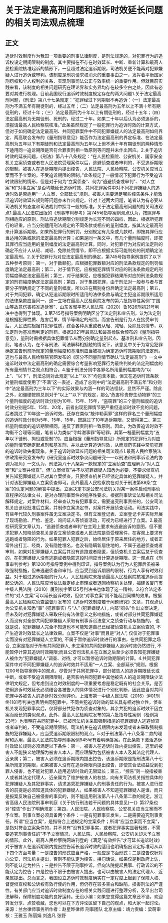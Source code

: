# 关于法定最高刑问题和追诉时效延长问题的相关司法观点梳理
## 正文
追诉时效制度作为我国一项重要的刑事法律制度，是刑法规定的，对犯罪行为的追诉权设定期间限制的制度。其主要指在不存在时效延长、中断、重新计算和最高人民检察院核准起诉的情形下，一旦超过法定追诉期限，司法机关便不能再对犯罪嫌疑人进行追诉或审判。该制度是刑罚请求权消灭的重要事由之一，发挥着平衡国家刑罚权和个人权利的关系、实现刑事司法公正与效率统一的重要作用。但就目前实践来看，该制度的相关问题研究在理论界和实务界均存在较多空白之处，因此有必要对其进行梳理。目前我国现行追诉时效制度规定存在的两大问题1.关于法定最高刑问题，《刑法》第八十七条规定：“犯罪经过下列期限不再追诉：（一）法定最高刑为不满五年有期徒刑的，经过五年；（二）法定最高刑为五年以上不满十年有期徒刑的，经过十年；（三）法定最高刑为十年以上有期徒刑的，经过十五年；（四）法定最高刑为无期徒刑、死刑的，经过二十年。如果二十年以后认为必须追诉的，须报请最高人民检察院核准。”此条虽然规定了一般犯罪行为追诉时效的计算方式，但对于如何确定法定最高刑、共同犯罪案件中不同犯罪嫌疑人的法定最高刑如何界定、两高联合发布的《量刑指导意见》能否作为法定最高刑的界定标准、在法定最高刑为五年以下有期徒刑和法定最高刑为五年以上但不满十年有期徒刑的两种情形下适用同一追诉期限是否符合罪责刑相一致原则等问题并未作出回应。2.关于追诉时效的延长问题，《刑法》第八十八条规定：“在人民检察院、公安机关、国家安全机关立案侦查或者在人民法院受理案件以后，逃避侦查或者审判的，不受追诉期限的限制。被害人在追诉期限内提出控告，人民法院、人民检察院、公安机关应当立案而不予立案的，不受追诉期限的限制。”此条规定了一般情况下犯罪行为不受追诉时效限制的情形，但是对于何为“立案侦查”、何为“逃避侦查或审判”、“对人立案”和“对事立案”是否均能延长追诉时效、共同犯罪案件中对不同犯罪嫌疑人的追诉时效是否适用“一人立案、全部延长”规则、被害人需要满足哪些控告条件才能激活追诉时效延长规则等问题亦未作出规定。针对上述两大问题，笔者认为有必要从司法机关的态度和司法裁判中探寻一般的标准。关于法定最高刑问题的相关司法观点1.最高人民法院出版的《刑事审判参考》第745号指导案例观点认为，按照罪与刑相适应的原则，刑法将追诉期限分别规定为长短不同的四档，因此，根据所犯罪行的轻重，应当分别适用刑法规定的不同条款或相应的量刑幅度，按其法定最高刑来计算追诉期限。如果所犯罪行的刑罚，分别规定有几条或几款时，即按其罪行应当适用的条或款的法定最高刑计算；如果是同一条文中，有几个量刑幅度时，即按其罪行应当适用的量刑幅度的法定最高刑计算。同时，对犯罪行为对应的法定刑的确定不应计人从轻、减轻、免除处罚情节，即不应根据实际可能判处的刑期确定法定最高刑。2.关于犯罪行为对应法定最高刑的确定，第745号指导案例提供了以下五种参考原则：第一，对于数额犯，应根据犯罪数额对应的刑法条款规定的刑罚幅度确定法定最高刑；第二，对于情节犯，应根据犯罪情节对应的刑法条款规定的刑罚幅度确定法定最高刑；第三，对于结果犯，应根据犯罪结果所对应的刑法条款规定的刑罚幅度确定法定最高刑；第四，对于集团犯罪，由于刑法对一般参与者与首要分子明确规定了不同的量刑幅度，所以应在甄别身份后确定法定最高刑；第五，对于共同犯罪，确定从犯追诉期限时所适用的法律条款与确定主犯追诉期限所适用的法律条款应当同一，这一立场在最高人民检察院发布的第六批指导性案例“丁国山等故意伤害核准追诉案”、山东省邹平市人民法院（2020）鲁1626刑初21号判决中也得到了体现。3.第745号指导案例明确区分了法定刑和宣告刑，认为法定刑是根据犯罪性质、危害后果、情节等确定的刑罚。而宣告刑是行为人在接受审判后，人民法院根据其犯罪性质，综合各种从重或者从轻、减轻、免除处罚情节，以法定刑为基准而判定的刑罚。根据2021年最高法和最高检联合颁布的《量刑指导意见》，量刑时需根据具体犯罪情节从而分别确定量刑起点、基准刑和宣告刑，因此，笔者认为，在不与刑法、司法解释相抵触的情况下，该意见中关于为常见犯罪确定宣告刑前所规定的量刑幅度和基准刑应当被视为确定追诉时效期限的法定刑。这也与最高人民检察院官网发布的《区分不同量刑情节确认“法定最高刑”》一文中追诉时效中法定最高刑的确定需要综合考量影响犯罪行为最终判处的法定刑幅度的所有量刑情节之观点相符合。4.鉴于刑法分则中各罪名所用量刑幅度均为“以上”、“以下”，刑法总则对此规定“以上”“以下”均包含本数，但又在追诉时效条款对量刑幅度使用了“不满”这一表述，造成了总则中的“法定最高刑不满五年”和分则中“法定最高刑为三年以下”的实际效果与内涵一样的司法怪状，显然不严谨。除此之外，如僵硬按照总则对于“以上”“以下”的规定，那么“危害珍贵野生动物罪”的三个量刑幅度的追诉时效分别为10年、15年、15年，“盗窃罪”的三个量刑幅度的追诉时效分别是5年、15年、20年，前者出现犯罪情节更严重但追诉时效不变的问题，后者跳过了10年这一追诉时效。还存在类似“敲诈勒索罪”这样的罪名三个量刑幅度的追诉时效分别为5年、15年、15年，既跳过了10年追诉期限，又使得第二、第三档量刑幅度的追诉期限相同，违反了罪责刑相一致原则。因此，为改善追诉时效不均衡不合理等问题，笔者认为类似“寻衅滋事罪”等轻罪，其第一档量刑幅度为“五年以下徒刑、拘役或管制”的，应当根据《量刑指导意见》所规定的犯罪行为对应的量刑情节确定起点刑和基准刑，并以此计算追诉时效，从而规范实践中常见犯罪的追诉时效失衡现象。关于追诉时效延长问题的相关司法观点1.最高人民检察院法律政策研究室发布的《研究室追诉时效争议问题研究——以刑法和刑事诉讼法的协调为视角》一文认为，刑法第八十八条第一款规定的“立案侦查”应理解为“对人立案”和“立案并侦查”，但“立案侦查”并不以犯罪嫌疑人知悉为必要，不要求侦查机关告知犯罪嫌疑人已对其立案侦查。只要侦查机关已经锁定具体的犯罪嫌疑人，并针对该犯罪嫌疑人立案侦查即可。此外最高人民检察院在对关于刑法第88条“立案”的认定问题的解答中提出，立案决定书是公安司法机关对某一案件启动刑事侦查程序的法律文书，是对办理刑事案件的程序性要求。根据刑事诉讼法和相关司法解释规定，对案件材料，经审查认为有犯罪事实，需要追究刑事责任的，公安司法机关应该经批准后立案，并制作立案决定书，对案件开展侦查活动。司法实践中，有些年代较久刑事案件虽无立案决定书，但有立案登记表、立案登记卡并实际开展了现场勘验、尸检、鉴定、询问证人等侦查活动，可视为已经进行了立案。2.最高检研究室文章认为，“逃避侦查或者审判”在主观上要求有逃避追诉的意图，但不要求犯罪人知晓侦查机关是否立案侦查或者人民法院是否受理案件，在客观上要求有逃跑或者隐匿的行为。如果犯罪人犯罪之后，始终居住于原来居住的地方，或者正常外出打工、经商，没有隐姓埋名，也没有隐瞒新居住地的，不属于逃避侦查或者审判，如果对犯罪嫌疑人立案后其没有逃跑或者隐匿，但侦查机关立案后怠于侦查的，在犯罪嫌疑人没有逃跑或者隐匿这段时间应当计算追诉期限。这一观点在《刑事审判参考》第1200号指导案例中得到印证，指导案例认为行为人犯罪后虽被采取强制措施，但未逃避侦查和审判，应当受到追诉期限的限制，行为人享有时效利益。对于超过追诉期限的行为人，人民检察院未报请最高人民检察院核准追诉而提起公诉的，人民法院应当依法裁定终止审理或者退回检察机关处理，福建省厦门市中级人民法院（2010）厦刑初字第125号判决书也体现了这一精神。3.符合法定条件的“对人立案”可以延长追诉时效，但仅“对事立案”则不能起到同样的效果。根据最高人民检察院侦查监督厅发布的《追诉时效制度若干问题研究》文章，其观点认为公安机关知悉“事” (犯罪事实) 与“人” (犯罪嫌疑人) , 内部“闷头”作出立案决定, 但未及时对犯罪嫌疑人采取任何有法律意义之影响措施，或者对部分共同犯罪嫌疑人而没有对全部共同犯罪嫌疑人采取有刑事诉讼法意义之侦查行动与措施的， 也就是说，犯罪嫌疑人完全不知道也不可能知道自己已经被侦查机关立案侦查的, 不产生追诉时效延长之法律效果。立案不仅是“对事”而且是“对人”, 仅仅对于犯罪事实而没有对犯罪嫌疑人立案的, 不属于暂停追诉时效进行的事由，在共同犯罪之场合, 立案是指对于所有共同犯罪人, 未立案的共同犯罪嫌疑人追诉时效仍然进行, 不能暂停计算其追诉时效期限;而且公安司法机关在立案之后至少必须告知犯罪嫌疑人被作为“犯罪嫌疑人”调查、对待, 才可以暂停追诉时效期限的计算。4.共同犯罪案件中对不同犯罪嫌疑人的追诉时效并不适用“一人立案、全部延长”规则。根据1200号指导案例中的观点，尽管对于共同犯罪中，部分被告人的追诉期限延长或中断，或者不受追诉期限限制，是否影响共同犯罪中其他被告人的追诉期限缺少法律明文规定，但考虑到设立时效制度的一项重要考虑是稳定既有的社会关系，是否使用追诉时效延长必须结合各被告人的具体情况进行个别化判断，因此应当对共同犯罪中各被告人的追诉时效分别评价。上海市第一中级人民法院（2016）沪01刑终1181号判决也表明共同犯罪中，不同共犯追诉时效的延长具有相对独立性，侦查机关发现犯罪事实后，仅将部分共犯作为侦查对象的，其余共犯的追诉时效不因立案而延长的类似观点。此外，最高人民检察院发布的第六批指导性案例（检例第23号）也表明在共同犯罪中，已被司法机关采取强制措施的犯罪嫌疑人逃避侦查或者审判的，不受追诉期限限制。司法机关在追诉期限内未发现或者未采取强制措施的犯罪嫌疑人，应当受追诉期限限制的观点。5.对于刑法第八十八条第二款的理解和适用，最高人民法院指导刑事案例945号有着明确答案。在此条款下激活追诉时效延长规则必须满足以下条件：第一，被害人在追诉时效内提出控告，这里的被害人不能狭义地理解为被害人本人，而应理解为包括被害人本人及其法定代理人、近亲属；第二，被害人必须在追诉期限内提出控告，该追诉期限是指刑法第八十七条所规定的期限，如果被害人没有在追诉斯限内提出控告，即使其合法权益受到犯罪人侵害，也不能对犯罪人适用追诉时效的无限延长；第三，“控告”则一般指被害人或者其法定代理人、近亲属为了维护被害人的权益，向有关司法机关指控具体的犯罪嫌疑人及其犯罪事实，请求追究犯罪嫌疑人的刑事责任的行为。被害人进行控告的前提是必须知道具体的犯罪嫌疑人，如果被害人不知道犯罪嫌疑人是谁，而只是报案反映自己被侵害的事实的，则不能适用刑法第八十八条第二款的规定。浙江省高级人民法院刑事审判庭《关于执行刑法若干问题的具体意见(一)》第27条也对“控告”作出了明确规定；第四，人民法院、人民检察院、公安机关应当立案而不予立案。刑事立案必须具备两个条件：一是有犯罪事实发生，二是需要追究刑事责任。所谓“应当立案”，是指符合上述规定的立案条件；所谓“应当立案而不立案”，是指对符合立案条件的，并不具有“没有犯罪事实，或者犯罪事实显著轻微，不需要追究刑事责任的”不予立案情况，人民法院、人民检察院、公安机关却未予立案的情形。此外，最高人民检察院网站刊登的《满足“有效控告”才可延长追诉时效》对于被害人在追诉期限内提出控告延长追诉时效的适用也明确指出认定标准可从以下四个方面考量：一是控告的形式应当严格，一般应是书面形式；二是控告仅针对向公安、司法机关提出，否则不能认定为控告。换句话说，如果仅是到政府上访，则不能认定为控告；三是控告不限于刑事控诉，但向法院提起民事、行政诉讼的不能认定为控告；四是控告不限于由被害人提出，也可以由被害人的法定代理人、近亲属提出。总而言之，我国设立追诉时效制度确实在一定程度上起到了保障人权、督促侦查权和公诉权有效行使的作用，但仍存在较多空白和缺陷，损害刑法的严谨性。有关部门应当对追诉时效制度存在的相关实践问题进行整理分析，及早出台司法解释，保障制度功能的良好运转。无讼小编：如果您觉得这篇文章还不错，欢迎转发分享、点赞收藏，您也可以在下方评论区留下自己的观点，和大家一起讨论。来源：兰台律师事务所作者：赵星晔律师 刑事团队 北京主编：靖力责编：梁萌审核：王雅玉 陈丽娟 刘逸凡 张野